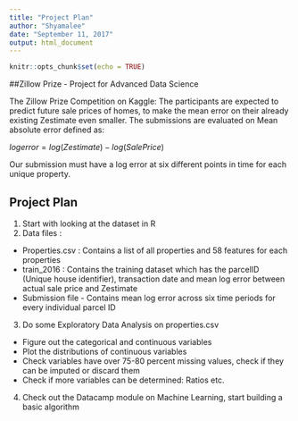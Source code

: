 ```yaml
---
title: "Project Plan"
author: "Shyamalee"
date: "September 11, 2017"
output: html_document
---
```


```r
knitr::opts_chunk$set(echo = TRUE)
```

##Zillow Prize - Project for Advanced Data Science

The Zillow Prize Competition on Kaggle: The participants are expected to predict future sale prices of homes, to make the mean error on their already existing Zestimate even smaller. 
The submissions are evaluated on Mean absolute error defined as:

$logerror=log(Zestimate)−log(SalePrice)$

Our submission must have a log error at six different points in time for each unique property. 

## Project Plan

1. Start with looking at the dataset in R
2. Data files :
  + Properties.csv : Contains a list of all properties and 58 features for each properties
  + train_2016 : Contains the training dataset which has the parcelID (Unique house identifier), transaction date and mean log error between actual sale price and Zestimate
  + Submission file - Contains mean log error across six time periods for every individual parcel ID
3. Do some Exploratory Data Analysis on properties.csv 
  + Figure out the categorical and continuous variables
  + Plot the distributions of continuous variables
  + Check variables have over 75-80 percent missing values, check if they can be imputed or discard them
  + Check if more variables can be determined: Ratios etc. 
4. Check out the Datacamp module on Machine Learning, start building a basic algorithm